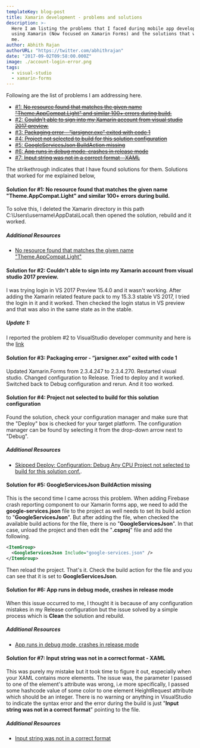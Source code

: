 ```yaml
---
templateKey: blog-post
title: Xamarin development - problems and solutions
description: >-
  Here I am listing the problems that I faced during mobile app development
  using Xamarin (Now focused on Xamarin Forms) and the solutions that worked for
  me.
author: Abhith Rajan
authorURL: "https://twitter.com/abhithrajan"
date: "2017-09-02T09:58:00.000Z"
image: ./account-login-error.png
tags:
  - visual-studio
  - xamarin-forms
---
```


Following are the list of problems I am addressing here.

- [#1: <strike>No resource found that matches the given name "Theme.AppCompat.Light" and similar 100+ errors during build.</strike>](#1)
- [#2: <strike>Couldn't able to sign into my Xamarin account from visual studio 2017 preview.</strike>](#2)
- [#3: <strike>Packaging error - “jarsigner.exe” exited with code 1</strike>](#3)
- [#4: <strike>Project not selected to build for this solution configuration</strike>](#4)
- [#5: <strike>GoogleServicesJson BuildAction missing</strike>](#5)
- [#6: <strike>App runs in debug mode, crashes in release mode</strike>](#6)
- [#7: <strike>Input string was not in a correct format - XAML</strike>](#7)

The strikethrough indicates that I have found solutions for them.
Solutions that worked for me explained below,

#### <a name="1"></a>Solution for #1: No resource found that matches the given name "Theme.AppCompat.Light" and similar 100+ errors during build.

To solve this, I deleted the Xamarin directory in this path C:\Users\username\AppData\Local\ then opened the solution, rebuild and it worked.

##### Additional Resources

- [No resource found that matches the given name "Theme.AppCompat.Light"](https://forums.xamarin.com/discussion/59017/no-resource-found-that-matches-the-given-name-theme-appcompat-light)

#### <a name="2"></a>Solution for #2: Couldn't able to sign into my Xamarin account from visual studio 2017 preview.

I was trying login in VS 2017 Preview 15.4.0 and it wasn't working. After adding the Xamarin related feature pack to my 15.3.3 stable VS 2017, I tried the login in it and it worked. Then checked the login status in VS preview and that was also in the same state as in the stable.

##### Update 1:

I reported the problem #2 to VisualStudio developer community and here is the [link](https://developercommunity.visualstudio.com/content/problem/106582/unable-to-sign-in-to-xamarin-account-unhandled-act.html)

#### <a name="3"></a>Solution for #3: Packaging error - “jarsigner.exe” exited with code 1

Updated Xamarin.Forms from 2.3.4.247 to 2.3.4.270. Restarted visual studio. Changed configuration to Release. Tried to deploy and it worked. Switched back to Debug configuration and rerun. And it too worked.

#### <a name="4"></a>Solution for #4: Project not selected to build for this solution configuration

Found the solution, check your configuration manager and make sure that the "Deploy" box is checked for your target platform. The configuration manager can be found by selecting it from the drop-down arrow next to "Debug".

##### Additional Resources

- [Skipped Deploy: Configuration: Debug Any CPU Project not selected to build for this solution conf.](https://forums.xamarin.com/discussion/67216/skipped-deploy-configuration-debug-any-cpu-project-not-selected-to-build-for-this-solution-conf).

#### <a name="5"></a>Solution for #5: GoogleServicesJson BuildAction missing

This is the second time I came across this problem. When adding Firebase crash reporting component to our Xamarin forms app, we need to add the **google-services.json** file to the project as well needs to set its build action to "**GoogleServicesJson**". But after adding the file, when checked the available build actions for the file, there is no "**GoogleServicesJson**". In that case, unload the project and then edit the "**.csproj**" file and add the following.

```xml
<ItemGroup>
  <GoogleServicesJson Include="google-services.json" />
</ItemGroup>
```

Then reload the project. That's it. Check the build action for the file and you can see that it is set to **GoogleServicesJson**.

#### <a name="6"></a>Solution for #6: App runs in debug mode, crashes in release mode

When this issue occurred to me, I thought it is because of any configuration mistakes in my Release configuration but the issue solved by a simple process which is **Clean** the solution and rebuild.

##### Additional Resources

- [App runs in debug mode, crashes in release mode](https://forums.xamarin.com/discussion/55666/app-runs-in-debug-mode-crashes-in-release-mode)

#### <a name="7"></a>Solution for #7: Input string was not in a correct format - XAML

This was purely my mistake but it took time to figure it out, especially when your XAML contains more elements. The issue was, the parameter I passed to one of the element's attribute was wrong, i.e more specifically, I passed some hashcode value of some color to one element HeightRequest attribute which should be an integer. There is no warning or anything in VisualStudio to indicate the syntax error and the error during the build is just "**Input string was not in a correct format**" pointing to the file.

##### Additional Resources

- [Input string was not in a correct format](https://forums.xamarin.com/discussion/55485/input-string-was-not-in-a-correct-format)
